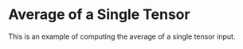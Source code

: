 Average of a Single Tensor
===========================

This is an example of computing the average of a single tensor input.


<WorkedExample />
